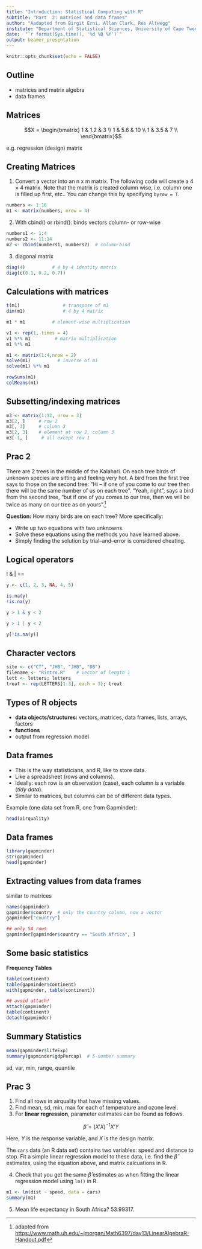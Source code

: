 ---
title: "Introduction: Statistical Computing with R"
subtitle: "Part  2: matrices and data frames"
author: "Aadapted from Birgit Erni, Allan Clark, Res Altwegg"
institute: "Department of Statistical Sciences, University of Cape Twon "
date:  "`r format(Sys.time(), '%d %B %Y')`"
output: beamer_presentation
---

```{r setup, include=FALSE}
knitr::opts_chunk$set(echo = FALSE)
```

## Outline

- matrices and matrix algebra
- data frames

## Matrices

$$X = \begin{bmatrix} 1 & 1.2 & 3 \\
                      1 & 5.6 & 10 \\
                      1 & 3.5 & 7 \\
      \end{bmatrix}$$

e.g. regression (design) matrix

## Creating Matrices

1. Convert a vector into an n x m matrix. The following code will create a $4 \times 4$ matrix. Note that the matrix is created column wise, i.e. column one is filled up first, etc.. You can change this by specifying `byrow = T`.

```{r matrix1, echo = TRUE}
numbers <- 1:16
m1 <- matrix(numbers, nrow = 4)
```

2. With cbind() or rbind(): binds vectors column- or row-wise
```{r matrix2, echo = TRUE}
numbers1 <- 1:4
numbers2 <- 11:14
m2 <- cbind(numbers1, numbers2)  # column-bind
```

3. diagonal matrix
```{r matrix 3, eval = FALSE, echo = TRUE}
diag(4)          # 4 by 4 identity matrix
diag(c(0.1, 0.2, 0.7))
```

## Calculations with matrices

```{r matrix4, eval = FALSE, echo = TRUE}
t(m1)                # transpose of m1
dim(m1)              # 4 by 4 matrix

m1 * m1          # element-wise multiplication

v1 <- rep(1, times = 4)
v1 %*% m1         # matrix multiplication
m1 %*% m1

m1 <- matrix(1:4,nrow = 2)
solve(m1)          # inverse of m1
solve(m1) %*% m1       

rowSums(m1)
colMeans(m1)
```

## Subsetting/indexing matrices

```{r matrix5, eval = FALSE, echo = TRUE}
m3 <- matrix(1:12, nrow = 3)
m3[2, ]     # row 2
m3[, 3]     # column 3
m3[2, 3]    # element at row 2, column 3
m3[-1, ]     # all except row 1
```

## Prac 2

There are 2 trees in the middle of the Kalahari. On each tree birds of unknown species are sitting and feeling very hot. A bird from the first tree says to those on the second tree: “Hi – if one of you come to our tree then there will be the same number of us on each tree”. “Yeah,
right”, says a bird from the second tree, “but if one of you comes to our tree, then
we will be twice as many on our tree as on yours”.[^1]

**Question:** How many birds are on each tree? More specifically:

- Write up two equations with two unknowns.
- Solve these equations using the methods you have learned above.
- Simply finding the solution by trial–and–error is considered cheating.


[^1]: adapted from <https://www.math.uh.edu/~jmorgan/Math6397/day13/LinearAlgebraR-Handout.pdf>

## Logical operators

!  &  |  == 

```{r logical, echo = TRUE, eval = FALSE}
y <- c(1, 2, 3, NA, 4, 5)

is.na(y)
!is.na(y)

y > 1 & y < 2

y > 1 | y < 2

y[!is.na(y)]

```

## Character vectors

```{r char1, eval = FALSE, echo = TRUE}
site <- c("CT", "JHB", "JHB", "DB")
filename <- "Rintro.R"    # vector of length 1
lett <- letters; letters
treat <- rep(LETTERS[1:3], each = 3); treat
```


## Types of R objects

- **data objects/structures:** vectors, matrices, data frames, lists, arrays, factors
- **functions**
- output from regression model 


## Data frames

- This is the way statisticians, and R, like to store data.
- Like a spreadsheet (rows and columns).
- Ideally: each row is an observation (case), each column is a variable (*tidy data*).
- Similar to matrices, but columns can be of different data types. 

Example (one data set from R, one from Gapminder):

```{r df, echo = TRUE, eval = TRUE}
head(airquality)
```

## Data frames

```{r df2, echo = TRUE, eval = TRUE}
library(gapminder)
str(gapminder)
head(gapminder)
```

## Extracting values from data frames

similar to matrices

```{r df3, echo = TRUE, eval = FALSE}
names(gapminder)
gapminder$country  # only the country column, now a vector
gapminder["country"]

## only SA rows
gapminder[gapminder$country == "South Africa", ]  
```


## Some basic statistics

**Frequency Tables**
```{r basicstats, echo = TRUE, eval = FALSE}
table(continent)
table(gapminder$continent)
with(gapminder, table(continent))

## avoid attach! 
attach(gapminder)
table(continent)
detach(gapminder)
```

## Summary Statistics

```{r basicstats2, echo = TRUE, eval = TRUE}
mean(gapminder$lifeExp)
summary(gapminder$gdpPercap)  # 5-number summary
```

sd, var, min, range, quantile


## Prac 3

\footnotesize
1. Find all rows in airquality that have missing values. 
2. Find mean, sd, min, max for each of temperature and ozone level.
3. For **linear regression**, parameter estimates can be found as follows. 

$$\hat{\beta} = (X'X)^{-1} X'Y$$

Here, $Y$ is the response variable, and $X$ is the design matrix. 

The `cars` data (an R data set) contains two variables: speed and distance to stop. Fit a simple linear regression model to these data, i.e. find the $\hat{\beta}$ estimates, using the equation above, and matrix calcuations in R. 

4. Check that you get the same $\hat{\beta}$ estimates as when fitting the linear regression model using `lm()` in R.

```{r lm, eval = FALSE, echo = TRUE}
m1 <- lm(dist ~ speed, data = cars)
summary(m1)
```


5. Mean life expectancy in South Africa? 53.99317.




